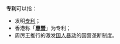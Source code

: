 '''专利'''可以指：
* 发明[[专利|专利]]；
* 香港称「'''[[專營|專營]]'''」为专利；
* 周厉王推行的激发[[国人暴动|国人暴动]]的国营垄断制度。

{{disambig|Z专|Cat=二字消歧义}}